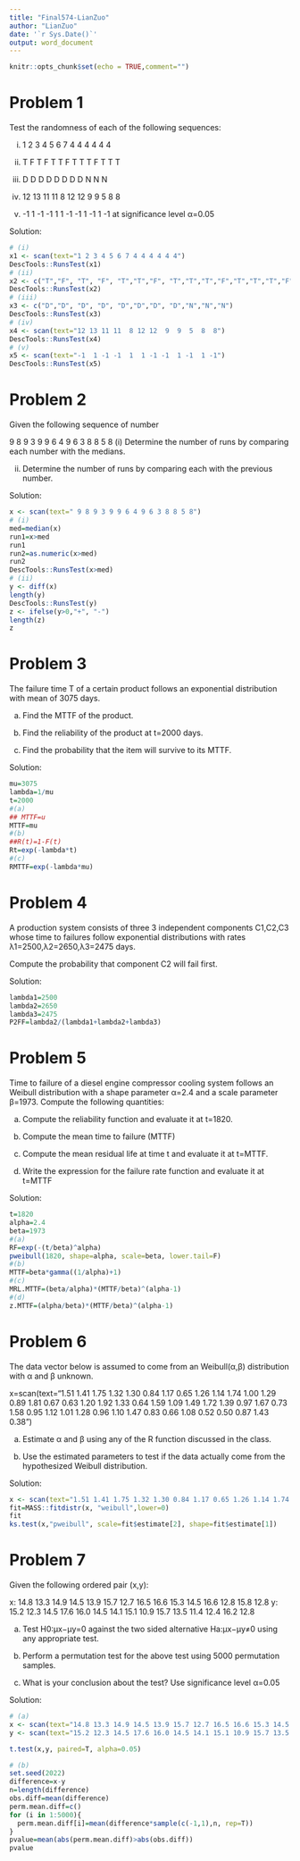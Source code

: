 ---
title: "Final574-LianZuo"
author: "LianZuo"
date: '`r Sys.Date()`'
output: word_document
---

```{r setup, include=FALSE}
knitr::opts_chunk$set(echo = TRUE,comment="")
```

# Problem 1

Test the randomness of each of the following sequences:

(i) 1 2 3 4 5 6 7 4 4 4 4 4 4  

(ii) T F T F T T F T T T F T T T

(iii)  D D D D D D D D N N N

(iv) 12 13 11 11  8 12 12  9  9  5  8  8

(v) -1  1 -1 -1  1  1 -1 -1  1 -1  1 -1
at significance level α=0.05

Solution:
```{r}
# (i)
x1 <- scan(text="1 2 3 4 5 6 7 4 4 4 4 4 4")
DescTools::RunsTest(x1)
# (ii)
x2 <- c("T","F", "T", "F", "T","T","F", "T","T","T","F","T","T","T","F")
DescTools::RunsTest(x2)
# (iii)
x3 <- c("D","D", "D", "D", "D","D","D", "D","N","N","N")
DescTools::RunsTest(x3)
# (iv)
x4 <- scan(text="12 13 11 11  8 12 12  9  9  5  8  8")
DescTools::RunsTest(x4)
# (v)
x5 <- scan(text="-1  1 -1 -1  1  1 -1 -1  1 -1  1 -1")
DescTools::RunsTest(x5)
```

# Problem 2

Given the following sequence of number

 9 8 9 3 9 9 6 4 9 6 3 8 8 5 8
(i) Determine the number of runs by comparing each number with the medians.

(ii) Determine the number of runs by comparing each with the previous number.

Solution:
```{r}
x <- scan(text=" 9 8 9 3 9 9 6 4 9 6 3 8 8 5 8")
# (i)
med=median(x)
run1=x>med
run1
run2=as.numeric(x>med)
run2
DescTools::RunsTest(x>med)
# (ii)
y <- diff(x)
length(y)
DescTools::RunsTest(y)
z <- ifelse(y>0,"+", "-")
length(z)
z
```

# Problem 3

The failure time T of a certain product follows an exponential distribution with mean of 3075 days.

(a) Find the MTTF of the product.

(b) Find the reliability of the product at t=2000 days.

(c) Find the probability that the item will survive to its MTTF.

Solution:
```{r}
mu=3075
lambda=1/mu
t=2000
#(a)
## MTTF=u
MTTF=mu
#(b) 
##R(t)=1-F(t)
Rt=exp(-lambda*t)
#(c)
RMTTF=exp(-lambda*mu)
```

# Problem 4

A production system consists of three 3 independent components C1,C2,C3 whose time to failures follow exponential distributions with rates λ1=2500,λ2=2650,λ3=2475 days.

Compute the probability that component C2 will fail first.

Solution:
```{r}
lambda1=2500
lambda2=2650
lambda3=2475
P2FF=lambda2/(lambda1+lambda2+lambda3)
```

# Problem 5

Time to failure of a diesel engine compressor cooling system follows an Weibull distribution with a shape parameter α=2.4 and a scale parameter β=1973. Compute the following quantities:

(a) Compute the reliability function and evaluate it at t=1820. 

(b) Compute the mean time to failure (MTTF)

(c) Compute the mean residual life at time t and evaluate it at t=MTTF.

(d) Write the expression for the failure rate function and evaluate it at t=MTTF

Solution:
```{r}
t=1820
alpha=2.4
beta=1973
#(a)
RF=exp(-(t/beta)^alpha)
pweibull(1820, shape=alpha, scale=beta, lower.tail=F)
#(b)
MTTF=beta*gamma((1/alpha)+1)
#(c)
MRL.MTTF=(beta/alpha)*(MTTF/beta)^(alpha-1)
#(d)
z.MTTF=(alpha/beta)*(MTTF/beta)^(alpha-1)

```

# Problem 6

The data vector below is assumed to come from an Weibull(α,β) distribution with α and β unknown.

x=scan(text="1.51 1.41 1.75 1.32 1.30 0.84 1.17 0.65 1.26 1.14 1.74 1.00 1.29 0.89 1.81 0.67 0.63 1.20 1.92 1.33 0.64 1.59 1.09 1.49 1.72 1.39 0.97 1.67 0.73 1.58 0.95 1.12 1.01 1.28 0.96 1.10 1.47 0.83 0.66 1.08 0.52 0.50 0.87 1.43 0.38")

(a) Estimate α and β using any of the R function discussed in the class. 

(b) Use the estimated parameters to test if the data actually come from the hypothesized Weibull distribution.

Solution:

```{r}
x <- scan(text="1.51 1.41 1.75 1.32 1.30 0.84 1.17 0.65 1.26 1.14 1.74 1.00 1.29 0.89 1.81 0.67 0.63 1.20 1.92 1.33 0.64 1.59 1.09 1.49 1.72 1.39 0.97 1.67 0.73 1.58 0.95 1.12 1.01 1.28 0.96 1.10 1.47 0.83 0.66 1.08 0.52 0.50 0.87 1.43 0.38")
fit=MASS::fitdistr(x, "weibull",lower=0)
fit
ks.test(x,"pweibull", scale=fit$estimate[2], shape=fit$estimate[1])
``` 

# Problem 7

Given the following ordered pair (x,y):


x: 14.8 13.3 14.9 14.5 13.9 15.7 12.7 16.5 16.6 15.3 14.5 16.6 12.8 15.8 12.8
y: 15.2 12.3 14.5 17.6 16.0 14.5 14.1 15.1 10.9 15.7 13.5 11.4 12.4 16.2 12.8

(a) Test H0:μx−μy=0 against the two sided alternative Ha:μx−μy≠0 using any appropriate test.

(b) Perform a permutation test for the above test using 5000 permutation samples.

(c) What is your conclusion about the test? Use significance level α=0.05

Solution:

```{r}
# (a)
x <- scan(text="14.8 13.3 14.9 14.5 13.9 15.7 12.7 16.5 16.6 15.3 14.5 16.6 12.8 15.8 12.8")
y <- scan(text="15.2 12.3 14.5 17.6 16.0 14.5 14.1 15.1 10.9 15.7 13.5 11.4 12.4 16.2 12.8")

t.test(x,y, paired=T, alpha=0.05)

# (b)
set.seed(2022)
difference=x-y
n=length(difference)
obs.diff=mean(difference)
perm.mean.diff=c()
for (i in 1:5000){
  perm.mean.diff[i]=mean(difference*sample(c(-1,1),n, rep=T))
}
pvalue=mean(abs(perm.mean.diff)>abs(obs.diff))
pvalue

```
